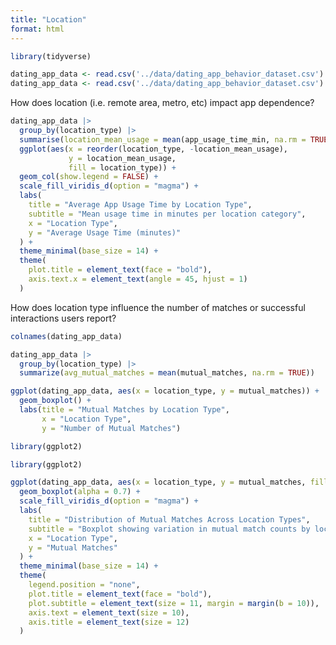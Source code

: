 ```yaml
---
title: "Location"
format: html
---
```




```r
library(tidyverse)

```

```r
dating_app_data <- read.csv('../data/dating_app_behavior_dataset.csv')
dating_app_data <- read.csv('../data/dating_app_behavior_dataset.csv')

```

How does location (i.e. remote area, metro, etc) impact app dependence? 
```r
dating_app_data |>
  group_by(location_type) |>
  summarise(location_mean_usage = mean(app_usage_time_min, na.rm = TRUE)) |>
  ggplot(aes(x = reorder(location_type, -location_mean_usage), 
             y = location_mean_usage, 
             fill = location_type)) +
  geom_col(show.legend = FALSE) +
  scale_fill_viridis_d(option = "magma") +
  labs(
    title = "Average App Usage Time by Location Type",
    subtitle = "Mean usage time in minutes per location category",
    x = "Location Type",
    y = "Average Usage Time (minutes)"
  ) +
  theme_minimal(base_size = 14) +
  theme(
    plot.title = element_text(face = "bold"),
    axis.text.x = element_text(angle = 45, hjust = 1)
  )
```


How does location type influence the number of matches or successful interactions users report?

```r
colnames(dating_app_data)
```

```r
dating_app_data |>
  group_by(location_type) |>
  summarize(avg_mutual_matches = mean(mutual_matches, na.rm = TRUE))

```

```r
ggplot(dating_app_data, aes(x = location_type, y = mutual_matches)) +
  geom_boxplot() +
  labs(title = "Mutual Matches by Location Type",
       x = "Location Type",
       y = "Number of Mutual Matches")
```
```r
library(ggplot2)

library(ggplot2)

ggplot(dating_app_data, aes(x = location_type, y = mutual_matches, fill = location_type)) +
  geom_boxplot(alpha = 0.7) +
  scale_fill_viridis_d(option = "magma") +
  labs(
    title = "Distribution of Mutual Matches Across Location Types",
    subtitle = "Boxplot showing variation in mutual match counts by location category",
    x = "Location Type",
    y = "Mutual Matches"
  ) +
  theme_minimal(base_size = 14) +
  theme(
    legend.position = "none",
    plot.title = element_text(face = "bold"),
    plot.subtitle = element_text(size = 11, margin = margin(b = 10)),
    axis.text = element_text(size = 10),
    axis.title = element_text(size = 12)
  )


```

